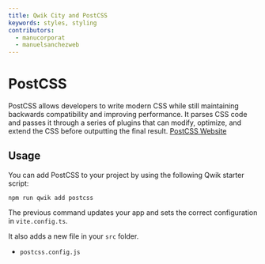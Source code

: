 ```yaml
---
title: Qwik City and PostCSS
keywords: styles, styling
contributors:
  - manucorporat
  - manuelsanchezweb
---
```


# PostCSS

PostCSS allows developers to write modern CSS while still maintaining backwards compatibility and improving performance. It parses CSS code and passes it through a series of plugins that can modify, optimize, and extend the CSS before outputting the final result. [PostCSS Website](https://postcss.org/)

## Usage

You can add PostCSS to your project by using the following Qwik starter script:

```shell
npm run qwik add postcss
```

The previous command updates your app and sets the correct configuration in `vite.config.ts`.

It also adds a new file in your `src` folder.

- `postcss.config.js`

```
